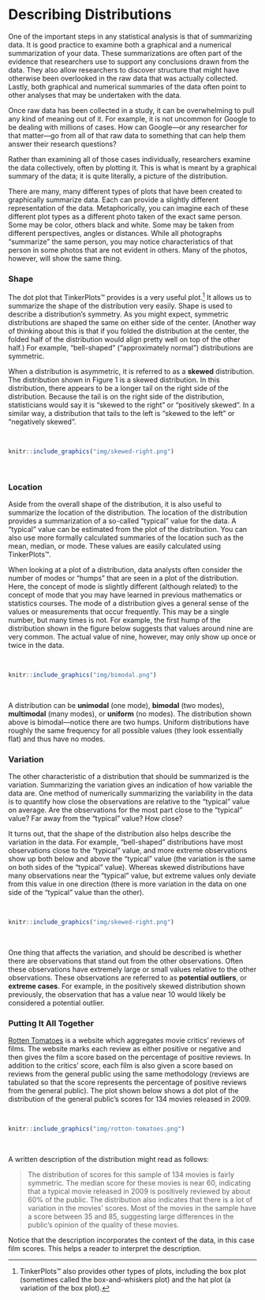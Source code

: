 # Describing Distributions {-}

One of the important steps in any statistical analysis is that of summarizing data. It is good practice to examine both a graphical and a numerical summarization of your data. These summarizations are often part of the evidence that researchers use to support any conclusions drawn from the data. They also allow researchers to discover structure that might have otherwise been overlooked in the raw data that was actually collected. Lastly, both graphical and numerical summaries of the data often point to other analyses that may be undertaken with the data.

Once raw data has been collected in a study, it can be overwhelming to pull any kind of meaning out of it. For example, it is not uncommon for Google to be dealing with millions of cases. How can Google&mdash;or any researcher for that matter&mdash;go from all of that raw data to something that can help them answer their research questions?

Rather than examining all of those cases individually, researchers examine the data collectively, often by plotting it. This is what is meant by a graphical summary of the data; it is quite literally, a picture of the distribution.

There are many, many different types of plots that have been created to graphically summarize data. Each can provide a slightly different representation of the data. Metaphorically, you can imagine each of these different plot types as a different photo taken of the exact same person. Some may be color, others black and white. Some may be taken from different perspectives, angles or distances. While all photographs "summarize" the same person, you may notice characteristics of that person in some photos that are not evident in others. Many of the photos, however, will show the same thing. 


### Shape {-}

The dot plot that TinkerPlots&trade; provides is a very useful plot.^[TinkerPlots&trade; also provides other types of plots, including the box plot (sometimes called the box-and-whiskers plot) and the hat plot (a variation of the box plot).] It allows us to summarize the shape of the distribution very easily. Shape is used to describe a distribution’s symmetry. As you might expect, symmetric distributions are shaped the same on either side of the center. (Another way of thinking about this is that if you folded the distribution at the center, the folded half of the distribution would align pretty well on top of the other half.) For example, "bell-shaped" ("approximately normal") distributions are symmetric. 

When a distribution is asymmetric, it is referred to as a **skewed** distribution. The distribution shown in Figure 1 is a skewed distribution. In this distribution, there appears to be a longer tail on the right side of the distribution. Because the tail is on the right side of the distribution, statisticians would say it is "skewed to the right" or "positively skewed". In a similar way, a distribution that tails to the left is "skewed to the left" or "negatively skewed".

<br />

```r
knitr::include_graphics("img/skewed-right.png")
```

<br />


### Location {-}

Aside from the overall shape of the distribution, it is also useful to summarize the location of the distribution. The location of the distribution provides a summarization of a so-called "typical" value for the data. A "typical" value can be estimated from the plot of the distribution. You can also use more formally calculated summaries of the location such as the mean, median, or mode. These values are easily calculated using TinkerPlots&trade;.

When looking at a plot of a distribution, data analysts often consider the number of modes or "humps" that are seen in a plot of the distribution. Here, the concept of mode is slightly different (although related) to the concept of mode that you may have learned in previous mathematics or statistics courses. The mode of a distribution gives a general sense of the values or measurements that occur frequently. This may be a single number, but many times is not. For example, the first hump of the distribution shown in the figure below suggests that values around nine are very common. The actual value of nine, however, may only show up once or twice in the data.

<br />

```r
knitr::include_graphics("img/bimodal.png")
```

<br />

A distribution can be **unimodal** (one mode), **bimodal** (two modes), **multimodal** (many modes), or **uniform** (no modes). The distribution shown above is bimodal&mdash;notice there are two humps. Uniform distributions have roughly the same frequency for all possible values (they look essentially flat) and thus have no modes.

### Variation {-}

The other characteristic of a distribution that should be summarized is the variation. Summarizing the variation gives an indication of how variable the data are. One method of numerically summarizing the variability in the data is to quantify how close the observations are relative to the "typical" value on average. Are the observations for the most part close to the "typical" value? Far away from the "typical" value? How close?

It turns out, that the shape of the distribution also helps describe the variation in the data. For example, "bell-shaped" distributions have most observations close to the "typical" value, and more extreme observations show up both below and above the "typical" value (the variation is the same on both sides of the "typical" value). Whereas skewed distributions have many observations near the "typical" value, but extreme values only deviate from this value in one direction (there is more variation in the data on one side of the "typical" value than the other).


<br />

```r
knitr::include_graphics("img/skewed-right.png")
```

<br />

One thing that affects the variation, and should be described is whether there are observations that stand out from the other observations. Often these observations have extremely large or small values relative to the other observations. These observations are referred to as **potential outliers**, or **extreme cases**. For example, in the positively skewed distribution shown previously, the observation that has a value near 10 would likely be considered a potential outlier.

### Putting It All Together {-}

[Rotten Tomatoes](https://www.rottentomatoes.com/) is a website which aggregates movie critics' reviews of films. The website marks each review as either positive or negative and then gives the film a score based on the percentage of positive reviews. In addition to the critics' score, each film is also given a score based on reviews from the general public using the same methodology (reviews are tabulated so that the score represents the percentage of positive reviews from the general public). The plot shown below shows a dot plot of the distribution of the general public's scores for 134 movies released in 2009.

<br />

```r
knitr::include_graphics("img/rotton-tomatoes.png")
```

<br />

A written description of the distribution might read as follows:

> The distribution of scores for this sample of 134 movies is fairly symmetric. The median score for these movies is near 60, indicating that a typical movie released in 2009 is positively reviewed by about 60% of the public. The distribution also indicates that there is a lot of variation in the movies’ scores. Most of the movies in the sample have a score between 35 and 85, suggesting large differences in the public’s opinion of the quality of these movies.


Notice that the description incorporates the context of the data, in this case film scores. This helps a reader to interpret the description.
